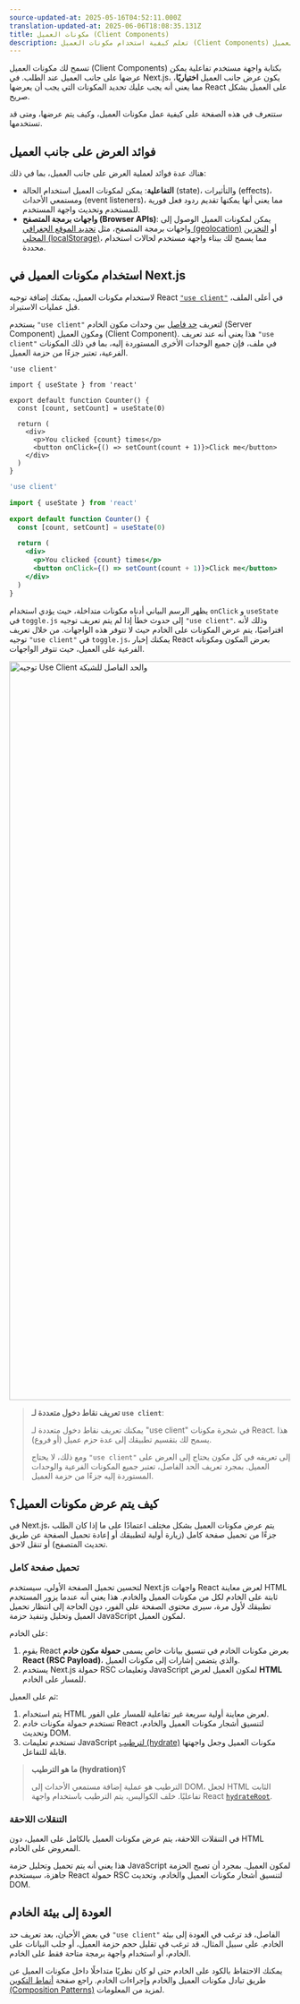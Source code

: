 ```yaml
---
source-updated-at: 2025-05-16T04:52:11.000Z
translation-updated-at: 2025-06-06T18:08:35.131Z
title: مكونات العميل (Client Components)
description: تعلم كيفية استخدام مكونات العميل (Client Components) لعرض أجزاء من تطبيقك على جانب العميل.
---
```


تسمح لك مكونات العميل (Client Components) بكتابة واجهة مستخدم تفاعلية يمكن عرضها على جانب العميل عند الطلب. في Next.js، يكون عرض جانب العميل **اختياريًا**، مما يعني أنه يجب عليك تحديد المكونات التي يجب أن يعرضها React على العميل بشكل صريح.

ستتعرف في هذه الصفحة على كيفية عمل مكونات العميل، وكيف يتم عرضها، ومتى قد تستخدمها.

## فوائد العرض على جانب العميل

هناك عدة فوائد لعملية العرض على جانب العميل، بما في ذلك:

- **التفاعلية**: يمكن لمكونات العميل استخدام الحالة (state)، والتأثيرات (effects)، ومستمعي الأحداث (event listeners)، مما يعني أنها يمكنها تقديم ردود فعل فورية للمستخدم وتحديث واجهة المستخدم.
- **واجهات برمجة المتصفح (Browser APIs)**: يمكن لمكونات العميل الوصول إلى واجهات برمجة المتصفح، مثل [تحديد الموقع الجغرافي (geolocation)](https://developer.mozilla.org/docs/Web/API/Geolocation_API) أو [التخزين المحلي (localStorage)](https://developer.mozilla.org/docs/Web/API/Window/localStorage)، مما يسمح لك ببناء واجهة مستخدم لحالات استخدام محددة.

## استخدام مكونات العميل في Next.js

لاستخدام مكونات العميل، يمكنك إضافة توجيه React [`"use client"`](https://react.dev/reference/react/use-client) في أعلى الملف، قبل عمليات الاستيراد.

يستخدم `"use client"` لتعريف [حد فاصل](/docs/app/building-your-application/rendering#network-boundary) بين وحدات مكون الخادم (Server Component) ومكون العميل (Client Component). هذا يعني أنه عند تعريف `"use client"` في ملف، فإن جميع الوحدات الأخرى المستوردة إليه، بما في ذلك المكونات الفرعية، تعتبر جزءًا من حزمة العميل.

```tsx filename="app/counter.tsx" highlight={1} switcher
'use client'

import { useState } from 'react'

export default function Counter() {
  const [count, setCount] = useState(0)

  return (
    <div>
      <p>You clicked {count} times</p>
      <button onClick={() => setCount(count + 1)}>Click me</button>
    </div>
  )
}
```

```jsx filename="app/counter.js" highlight={1} switcher
'use client'

import { useState } from 'react'

export default function Counter() {
  const [count, setCount] = useState(0)

  return (
    <div>
      <p>You clicked {count} times</p>
      <button onClick={() => setCount(count + 1)}>Click me</button>
    </div>
  )
}
```

يظهر الرسم البياني أدناه مكونات متداخلة، حيث يؤدي استخدام `onClick` و `useState` في `toggle.js` إلى حدوث خطأ إذا لم يتم تعريف توجيه `"use client"`. وذلك لأنه افتراضيًا، يتم عرض المكونات على الخادم حيث لا تتوفر هذه الواجهات. من خلال تعريف توجيه `"use client"` في `toggle.js`، يمكنك إخبار React بعرض المكون ومكوناته الفرعية على العميل، حيث تتوفر الواجهات.

<Image
  alt="توجيه Use Client والحد الفاصل للشبكة"
  srcLight="/docs/light/use-client-directive.png"
  srcDark="/docs/dark/use-client-directive.png"
  width="1600"
  height="1320"
/>

> **تعريف نقاط دخول متعددة لـ `use client`**:
>
> يمكنك تعريف نقاط دخول متعددة لـ "use client" في شجرة مكونات React. هذا يسمح لك بتقسيم تطبيقك إلى عدة حزم عميل (أو فروع).
>
> ومع ذلك، لا يحتاج `"use client"` إلى تعريفه في كل مكون يحتاج إلى العرض على العميل. بمجرد تعريف الحد الفاصل، تعتبر جميع المكونات الفرعية والوحدات المستوردة إليه جزءًا من حزمة العميل.

## كيف يتم عرض مكونات العميل؟

في Next.js، يتم عرض مكونات العميل بشكل مختلف اعتمادًا على ما إذا كان الطلب جزءًا من تحميل صفحة كامل (زيارة أولية لتطبيقك أو إعادة تحميل الصفحة عن طريق تحديث المتصفح) أو تنقل لاحق.

### تحميل صفحة كامل

لتحسين تحميل الصفحة الأولي، سيستخدم Next.js واجهات React لعرض معاينة HTML ثابتة على الخادم لكل من مكونات العميل والخادم. هذا يعني أنه عندما يزور المستخدم تطبيقك لأول مرة، سيرى محتوى الصفحة على الفور، دون الحاجة إلى انتظار تحميل العميل وتحليل وتنفيذ حزمة JavaScript لمكون العميل.

على الخادم:

1. يقوم React بعرض مكونات الخادم في تنسيق بيانات خاص يسمى **حمولة مكون خادم React (RSC Payload)**، والذي يتضمن إشارات إلى مكونات العميل.
2. يستخدم Next.js حمولة RSC وتعليمات JavaScript لمكون العميل لعرض **HTML** للمسار على الخادم.

ثم على العميل:

1. يتم استخدام HTML لعرض معاينة أولية سريعة غير تفاعلية للمسار على الفور.
2. تستخدم حمولة مكونات خادم React لتنسيق أشجار مكونات العميل والخادم، وتحديث DOM.
3. تستخدم تعليمات JavaScript [لترطيب (hydrate)](https://react.dev/reference/react-dom/client/hydrateRoot) مكونات العميل وجعل واجهتها قابلة للتفاعل.

> **ما هو الترطيب (hydration)؟**
>
> الترطيب هو عملية إضافة مستمعي الأحداث إلى DOM، لجعل HTML الثابت تفاعليًا. خلف الكواليس، يتم الترطيب باستخدام واجهة React [`hydrateRoot`](https://react.dev/reference/react-dom/client/hydrateRoot).

### التنقلات اللاحقة

في التنقلات اللاحقة، يتم عرض مكونات العميل بالكامل على العميل، دون HTML المعروض على الخادم.

هذا يعني أنه يتم تحميل وتحليل حزمة JavaScript لمكون العميل. بمجرد أن تصبح الحزمة جاهزة، سيستخدم React حمولة RSC لتنسيق أشجار مكونات العميل والخادم، وتحديث DOM.

## العودة إلى بيئة الخادم

في بعض الأحيان، بعد تعريف حد `"use client"` الفاصل، قد ترغب في العودة إلى بيئة الخادم. على سبيل المثال، قد ترغب في تقليل حجم حزمة العميل، أو جلب البيانات على الخادم، أو استخدام واجهة برمجة متاحة فقط على الخادم.

يمكنك الاحتفاظ بالكود على الخادم حتى لو كان نظريًا متداخلًا داخل مكونات العميل عن طريق تبادل مكونات العميل والخادم وإجراءات الخادم. راجع صفحة [أنماط التكوين (Composition Patterns)](/docs/app/building-your-application/rendering/composition-patterns) لمزيد من المعلومات.